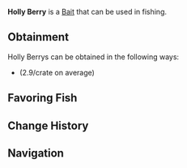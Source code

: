 {{BaitInfobox
|image          = Bait Holly Berry.png
|rarity         = Legendary
|crates         = Festive Bait Crate/2.9
|angler_quests  = <!--TBD-->
|pref_luck      = 80
|univ_luck      = 30
|resilience     = 10
|lure           = -5
|ability        = 
}}
'''Holly Berry''' is a {{Rarity|Legendary}} [[Bait]] that can be used in fishing.

== Obtainment ==
Holly Berrys can be obtained in the following ways:
* {{Item|Festive Bait Crate}} (2.9/crate on average)
<!--* [[Angler]] Quests, starting from the ?th completion-->

== Favoring Fish ==
{{Fish by Category Table|Holly Berry-Loving Fish|event=1|show_location=1|hide_bait=1|resultsheader='''%PAGES%''' [[Fish]] prefer Holly Berrys:|noresultsheader=No fish prefer Holly Berrys.}}

== Change History ==
{{Change History|1.0}}

== Navigation ==
{{Bait Navbox}}